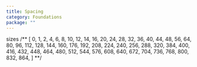 ```yaml
---
title: Spacing
category: Foundations
package: ""
---
```


sizes
/**
[
    0, 1, 2, 4, 6, 8, 10, 12, 14, 16, 20, 24, 28, 32, 36, 40, 44, 48, 56, 64, 80, 96, 112, 128, 144,
    160, 176, 192, 208, 224, 240, 256, 288, 320, 384, 400, 416, 432, 448, 464, 480, 512, 544, 576,
    608, 640, 672, 704, 736, 768, 800, 832, 864,
]
**/